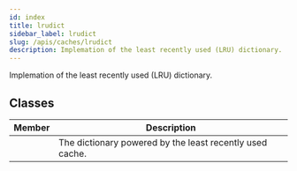 ```yaml
---
id: index
title: lrudict
sidebar_label: lrudict
slug: /apis/caches/lrudict
description: Implemation of the least recently used (LRU) dictionary.
---
```




<APITopBar type="module" source="caches/lrudict.py" />

Implemation of the least recently used (LRU) dictionary.

## Classes

|                                   Member                                   | <center>Description</center>                             |
| :------------------------------------------------------------------------: | :------------------------------------------------------- |
| [<IconObjType type="class" hasText={true} text="LRUDict"/>](./LRUDict.mdx) | The dictionary powered by the least recently used cache. |
